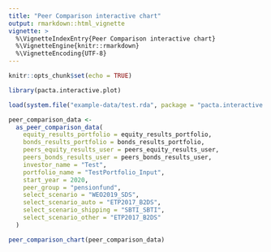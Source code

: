 ```yaml
---
title: "Peer Comparison interactive chart"
output: rmarkdown::html_vignette
vignette: >
  %\VignetteIndexEntry{Peer Comparison interactive chart}
  %\VignetteEngine{knitr::rmarkdown}
  %\VignetteEncoding{UTF-8}
---
```


```r
knitr::opts_chunk$set(echo = TRUE)
```

```r
library(pacta.interactive.plot)

load(system.file("example-data/test.rda", package = "pacta.interactive.plot"))

peer_comparison_data <-
  as_peer_comparison_data(
    equity_results_portfolio = equity_results_portfolio,
    bonds_results_portfolio = bonds_results_portfolio,
    peers_equity_results_user = peers_equity_results_user,
    peers_bonds_results_user = peers_bonds_results_user,
    investor_name = "Test",
    portfolio_name = "TestPortfolio_Input",
    start_year = 2020,
    peer_group = "pensionfund",
    select_scenario = "WEO2019_SDS",
    select_scenario_auto = "ETP2017_B2DS",
    select_scenario_shipping = "SBTI_SBTI",
    select_scenario_other = "ETP2017_B2DS"
  )

peer_comparison_chart(peer_comparison_data)
```
